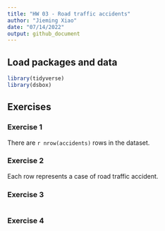 ```yaml
---
title: "HW 03 - Road traffic accidents"
author: "Jieming Xiao"
date: "07/14/2022"
output: github_document
---
```


## Load packages and data

```r
library(tidyverse)
library(dsbox)
```

## Exercises

### Exercise 1

There are `r nrow(accidents)` rows in the dataset. 

### Exercise 2

Each row represents a case of road traffic accident.

### Exercise 3



```r

```

### Exercise 4



```r

```
